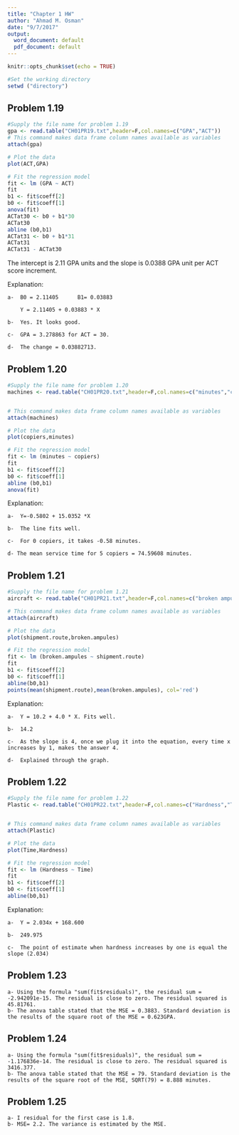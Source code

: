 ```yaml
---
title: "Chapter 1 HW"
author: "Ahmad M. Osman"
date: "9/7/2017"
output:
  word_document: default
  pdf_document: default
---
```


```r
knitr::opts_chunk$set(echo = TRUE)
```

```r
#Set the working directory
setwd ("directory")
```

## Problem 1.19

```r
#Supply the file name for problem 1.19
gpa <- read.table("CH01PR19.txt",header=F,col.names=c("GPA","ACT"))
# This command makes data frame column names available as variables
attach(gpa)

# Plot the data
plot(ACT,GPA)

# Fit the regression model
fit <- lm (GPA ~ ACT)
fit
b1 <- fit$coeff[2]
b0 <- fit$coeff[1]
anova(fit)
ACTat30 <- b0 + b1*30
ACTat30
abline (b0,b1)
ACTat31 <- b0 + b1*31
ACTat31
ACTat31 - ACTat30
```
The intercept is 2.11 GPA units and the slope is 0.0388 GPA unit per ACT score increment.

Explanation: 
    
    a-	Β0 = 2.11405      Β1= 0.03883
    
        Y = 2.11405 + 0.03883 * X 
    
    b-	Yes. It looks good. 
    
    c-	GPA = 3.278863 for ACT = 30.
    
    d-	The change = 0.03882713.
    

## Problem 1.20

```r
#Supply the file name for problem 1.20
machines <- read.table("CH01PR20.txt",header=F,col.names=c("minutes","copiers"))


# This command makes data frame column names available as variables
attach(machines)

# Plot the data
plot(copiers,minutes)

# Fit the regression model
fit <- lm (minutes ~ copiers)
fit
b1 <- fit$coeff[2]
b0 <- fit$coeff[1]
abline (b0,b1)
anova(fit)
```

Explanation: 
    
    a-	Y=-0.5802 + 15.0352 *X
    
    b-	The line fits well.
    
    c-	For 0 copiers, it takes -0.58 minutes.
    
    d- The mean service time for 5 copiers = 74.59608 minutes.
    
## Problem 1.21

```r
#Supply the file name for problem 1.21
aircraft <- read.table("CH01PR21.txt",header=F,col.names=c("broken ampules","shipment route"))

# This command makes data frame column names available as variables
attach(aircraft)

# Plot the data
plot(shipment.route,broken.ampules)

# Fit the regression model
fit <- lm (broken.ampules ~ shipment.route)
fit
b1 <- fit$coeff[2]
b0 <- fit$coeff[1]
abline(b0,b1)
points(mean(shipment.route),mean(broken.ampules), col='red')
```

Explanation: 
    
    a-	Y = 10.2 + 4.0 * X. Fits well. 

    b-	14.2

    c-	As the slope is 4, once we plug it into the equation, every time x increases by 1, makes the answer 4.  

    d-	Explained through the graph.
    
## Problem 1.22

```r
#Supply the file name for problem 1.22
Plastic <- read.table("CH01PR22.txt",header=F,col.names=c("Hardness","Time"))


# This command makes data frame column names available as variables
attach(Plastic)

# Plot the data
plot(Time,Hardness)

# Fit the regression model
fit <- lm (Hardness ~ Time)
fit
b1 <- fit$coeff[2]
b0 <- fit$coeff[1]
abline(b0,b1)
```

Explanation: 
    
    a-	Y = 2.034x + 168.600 

    b-	249.975

    c-	The point of estimate when hardness increases by one is equal the slope (2.034)
    
## Problem 1.23
    a- Using the formula "sum(fit$residuals)", the residual sum = -2.942091e-15. The residual is close to zero. The residual squared is 45.81761.
    b- The anova table stated that the MSE = 0.3883. Standard deviation is the results of the square root of the MSE = 0.623GPA.
    
## Problem 1.24
    a- Using the formula "sum(fit$residuals)", the residual sum = -1.176836e-14. The residual is close to zero. The residual squared is 3416.377.
    b- The anova table stated that the MSE = 79. Standard deviation is the results of the square root of the MSE, SQRT(79) = 8.888 minutes.

## Problem 1.25
    a- I residual for the first case is 1.8.
    b- MSE= 2.2. The variance is estimated by the MSE.